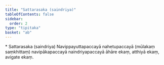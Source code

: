 ```yaml
---
title: "Sattarasaka (saindriya)"
tableOfContents: false
sidebar:
  order: 2
type: "tipitaka"
basket: "ab"
---
```



<DynamicBreadcrumb />

<Paragraph type="center">
* Sattarasaka (saindriya)
</Paragraph>

<Paragraph number="1777">
Navippayuttapaccayā nahetupaccayā (mūlakaṃ saṃkhittaṃ) navipākapaccayā naindriyapaccayā āhāre ekaṃ, atthiyā ekaṃ, avigate ekaṃ.
</Paragraph>